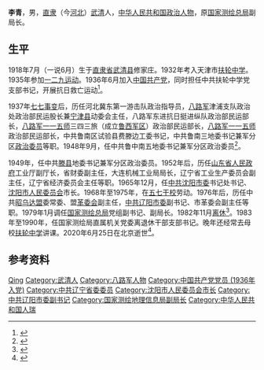 {{同名人物|李青|李青}}
{{人物信息框
| 姓名     = 李青
| 性别     = 男
| 原名     = 李占圻
| 出生日期 = 1918年7月
| 出生地点 = {{CHN-1912}}[[直隶省|直隶省]][[武清县|武清县]]
| 逝世日期 = {{Dda|2020|6|25|1918|7}}
| 逝世地点 = {{CHN-1949}}[[北京市|北京市]]
| 籍贯     =
| 民族     = [[汉族|汉族]]
| 政党     = {{中国共产党}}
| 职业     = [[政治人物|政治人物]]
}}
'''李青'''{{BD|1918年|7月|2020年|6月25日|catIdx=Li}}，男，[[直隶|直隶]]（今[[河北|河北]]）[[武清县|武清]]人，[[中华人民共和国|中华人民共和国]][[政治人物|政治人物]]，原[[国家测绘总局|国家测绘总局]]副局长。

== 生平 ==
1918年7月（一说6月）生于[[直隶省|直隶省]][[武清县|武清县]]修家庄。1932年考入天津市[[扶轮中学|扶轮中学]]。1935年参加[[一二九运动|一二九运动]]。1936年6月加入[[中国共产党|中国共产党]]，同时担任中共扶轮中学党支部书记，开展抗日救亡运动<ref>{{cite journal |title=百年不变赤子心——记百岁离休党员、原国家测绘总局副局长李青 |journal=紫光阁 |date=2017 |issue=9 |page=41}}</ref>。

1937年[[七七事变|七七事变]]后，历任河北冀东第一游击队政治指导员，[[八路军|八路军]]津浦支队政治处政治部民运股长兼[[宁津县|宁津县]]动委会主任，八路军东进抗日挺进纵队政治部民运部长，[[八路军一一五师|八路军一一五师]]三四三旅（成立[[鲁西军区|鲁西军区]]）政治部民运部长，[[八路军一一五师|八路军一一五师]]政治部民运部长，中共鲁南区试验县费滕边工委书记，中共鲁南三地委书记兼军分区[[政治委员|政治委员]]等职。1948年9月，任中共鲁中南五地委书记兼军分区政治委员<ref>{{cite book |author=王增乾 |title=山东革命文化人物简介 |date=2005 |publisher=[[中共党史出版社|中共党史出版社]] |isbn=9787801991959 |page=112-113}}</ref>。

1949年，任中共[[滕县|滕县]]地委书记兼军分区政治委员。1952年后，历任[[山东省人民政府|山东省人民政府]]工业厅副厅长，省财委副主任，大连机械工业局局长，辽宁省工业生产委员会副主任，辽宁省经济委员会主任等职。1965年12月，任[[中共沈阳市委|中共沈阳市委]]书记处书记、[[沈阳市人民委员会|沈阳市人民委员会]]市长。1968年至1975年，在[[五七干校|五七干校]]劳动。1976年后，历任中共[[昭乌达盟|昭乌达盟]]委常委、盟[[革委会|革委会]]副主任，[[中共辽阳市委|中共辽阳市委]]副书记、市革委会副主任等职。1979年1月调任[[国家测绘总局|国家测绘总局]]党组副书记、副局长。1982年11月[[离休|离休]]<ref>{{cite web |title=李青同志逝世 |url=http://www.xinhuanet.com/politics/2020-07/07/c_1126205597.htm |publisher=[[新华社|新华社]] |date=2020-07-07 |access-date=2020-07-11 |archive-date=2020-07-10 |archive-url=https://web.archive.org/web/20200710222241/http://www.xinhuanet.com/politics/2020-07/07/c_1126205597.htm |dead-url=no }}</ref>。1983年至1990年，任国家测绘局直属机关党委离退休干部支部书记。晚年还经常去母校[[扶轮中学|扶轮中学]]讲课。2020年6月25日在北京逝世<ref>{{cite web |author=许腾飞 |title=原国家测绘总局党组副书记、副局长李青逝世 |url=http://www.bjnews.com.cn/feature/2020/07/07/746053.html |publisher=[[新京报|新京报]] |date=2020-07-07 |access-date=2020-07-11 |archive-date=2020-07-11 |archive-url=https://web.archive.org/web/20200711083958/http://www.bjnews.com.cn/feature/2020/07/07/746053.html |dead-url=no }}</ref>。

== 参考资料 ==
{{reflist}}

{{沈阳市市长}}

{{Authority control}}
{{DEFAULTSORT:Li}}
[[Category:李姓|Qing]]
[[Category:武清人|Category:武清人]]
[[Category:八路军人物|Category:八路军人物]]
[[Category:中国共产党党员_(1936年入党)|Category:中国共产党党员 (1936年入党)]]
[[Category:中共辽宁省委委员|Category:中共辽宁省委委员]]
[[Category:沈阳市人民委员会市长|Category:沈阳市人民委员会市长]]
[[Category:中共辽阳市委副书记|Category:中共辽阳市委副书记]]
[[Category:国家测绘地理信息局副局长|Category:国家测绘地理信息局副局长]]
[[Category:中华人民共和国人瑞|Category:中华人民共和国人瑞]]